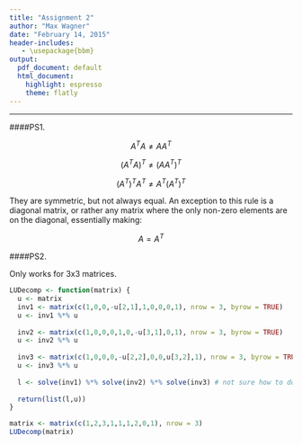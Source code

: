 ```yaml
---
title: "Assignment 2"
author: "Max Wagner"
date: "February 14, 2015"
header-includes:
   - \usepackage{bbm}
output:
  pdf_document: default
  html_document:
    highlight: espresso
    theme: flatly
---
```

***

####PS1.

$$ A^{T}A \ne AA^{T} $$

$$ (A^{T}A)^{T} \ne (AA^{T})^{T} $$

$$ (A^{T})^{T}A^{T} \ne A^{T}(A^{T})^{T} $$

They are symmetric, but not always equal. An exception to this rule is a diagonal matrix, or rather any matrix where the only non-zero elements are on the diagonal, essentially making:

$$ A = A^{T} $$


####PS2.

Only works for 3x3 matrices.

```r
LUDecomp <- function(matrix) {
  u <- matrix
  inv1 <- matrix(c(1,0,0,-u[2,1],1,0,0,0,1), nrow = 3, byrow = TRUE)
  u <- inv1 %*% u
  
  inv2 <- matrix(c(1,0,0,0,1,0,-u[3,1],0,1), nrow = 3, byrow = TRUE)
  u <- inv2 %*% u
  
  inv3 <- matrix(c(1,0,0,0,-u[2,2],0,0,u[3,2],1), nrow = 3, byrow = TRUE)
  u <- inv3 %*% u
  
  l <- solve(inv1) %*% solve(inv2) %*% solve(inv3) # not sure how to do L without solve...
  
  return(list(l,u))
}

matrix <- matrix(c(1,2,3,1,1,1,2,0,1), nrow = 3)
LUDecomp(matrix)
```